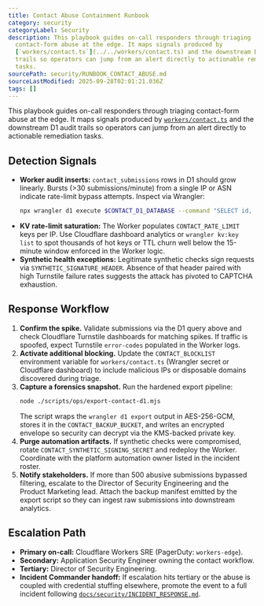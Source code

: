 ```yaml
---
title: Contact Abuse Containment Runbook
category: security
categoryLabel: Security
description: This playbook guides on-call responders through triaging
  contact-form abuse at the edge. It maps signals produced by
  [`workers/contact.ts`](../../workers/contact.ts) and the downstream D1 audit
  trails so operators can jump from an alert directly to actionable remediation
  tasks.
sourcePath: security/RUNBOOK_CONTACT_ABUSE.md
sourceLastModified: 2025-09-28T02:01:21.036Z
tags: []
---
```


This playbook guides on-call responders through triaging contact-form abuse at
the edge. It maps signals produced by [`workers/contact.ts`](https://github.com/apotheonai/apotheon.ai/blob/main/workers/contact.ts)
and the downstream D1 audit trails so operators can jump from an alert directly
to actionable remediation tasks.

## Detection Signals

- **Worker audit inserts:** `contact_submissions` rows in D1 should grow
  linearly. Bursts (>30 submissions/minute) from a single IP or ASN indicate
  rate-limit bypass attempts. Inspect via Wrangler:
  ```bash
  npx wrangler d1 execute $CONTACT_D1_DATABASE --command "SELECT id, email, ip_address, intent, created_at FROM contact_submissions ORDER BY created_at DESC LIMIT 50;"
  ```
- **KV rate-limit saturation:** The Worker populates `CONTACT_RATE_LIMIT` keys
  per IP. Use Cloudflare dashboard analytics or `wrangler kv:key list` to spot
  thousands of hot keys or TTL churn well below the 15-minute window enforced in
  the Worker logic.
- **Synthetic health exceptions:** Legitimate synthetic checks sign requests via
  `SYNTHETIC_SIGNATURE_HEADER`. Absence of that header paired with high Turnstile
  failure rates suggests the attack has pivoted to CAPTCHA exhaustion.

## Response Workflow

1. **Confirm the spike.** Validate submissions via the D1 query above and check
   Cloudflare Turnstile dashboards for matching spikes. If traffic is spoofed,
   expect Turnstile `error-codes` populated in the Worker logs.
2. **Activate additional blocking.** Update the `CONTACT_BLOCKLIST` environment
   variable for `workers/contact.ts` (Wrangler secret or Cloudflare dashboard) to
   include malicious IPs or disposable domains discovered during triage.
3. **Capture a forensics snapshot.** Run the hardened export pipeline:
   ```bash
   node ./scripts/ops/export-contact-d1.mjs
   ```
   The script wraps the `wrangler d1 export` output in AES-256-GCM, stores it in
   the `CONTACT_BACKUP_BUCKET`, and writes an encrypted envelope so security can
   decrypt via the KMS-backed private key.
4. **Purge automation artifacts.** If synthetic checks were compromised, rotate
   `CONTACT_SYNTHETIC_SIGNING_SECRET` and redeploy the Worker. Coordinate with
   the platform automation owner listed in the incident roster.
5. **Notify stakeholders.** If more than 500 abusive submissions bypassed
   filtering, escalate to the Director of Security Engineering and the Product
   Marketing lead. Attach the backup manifest emitted by the export script so
   they can ingest raw submissions into downstream analytics.

## Escalation Path

- **Primary on-call:** Cloudflare Workers SRE (PagerDuty: `workers-edge`).
- **Secondary:** Application Security Engineer owning the contact workflow.
- **Tertiary:** Director of Security Engineering.
- **Incident Commander handoff:** If escalation hits tertiary or the abuse is
  coupled with credential stuffing elsewhere, promote the event to a full
  incident following [`docs/security/INCIDENT_RESPONSE.md`](/docs/security/incident-response/).
